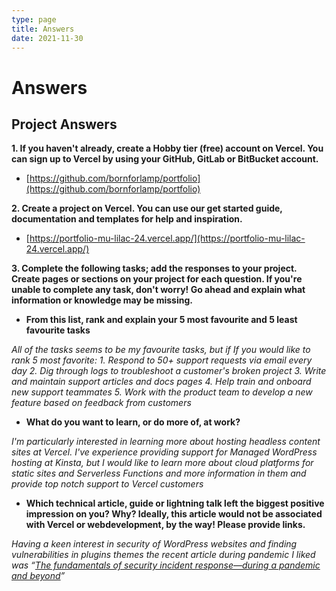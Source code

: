 ```yaml
---
type: page
title: Answers
date: 2021-11-30
---
```


# Answers

## Project Answers

**1. If you haven't already, create a Hobby tier (free) account on Vercel. You can sign up to Vercel by using your GitHub, GitLab or BitBucket account.**
- [https://github.com/bornforlamp/portfolio](https://github.com/bornforlamp/portfolio)

**2. Create a project on Vercel. You can use our get started guide, documentation and templates for help and inspiration.**
- [https://portfolio-mu-lilac-24.vercel.app/](https://portfolio-mu-lilac-24.vercel.app/)

**3. Complete the following tasks; add the responses to your project. Create pages or sections on your project for each question. If you're unable to complete any task, don't worry! Go ahead and explain what information or knowledge may be missing.**

- **From this list, rank and explain your 5 most favourite and 5 least favourite tasks**

_All of the tasks seems to be my favourite tasks, but if If you would like to rank 5 most favorite:_
_1. Respond to 50+ support requests via email every day_
_2. Dig through logs to troubleshoot a customer's broken project_ 
_3. Write and maintain support articles and docs pages_
_4. Help train and onboard new support teammates_
_5. Work with the product team to develop a new feature based on feedback from customers_

- **What do you want to learn, or do more of, at work?**

_I'm particularly interested in learning more about hosting headless content sites at Vercel. I've experience providing support for Managed WordPress hosting at Kinsta, but I would like to learn more about cloud platforms for static sites and Serverless Functions and more information in them and provide top notch support to Vercel customers_

- **Which technical article, guide or lightning talk left the biggest positive impression on you? Why? Ideally, this article would not be associated with Vercel or webdevelopment, by the way! Please provide links.**

_Having a keen interest in security of WordPress websites and finding vulnerabilities in plugins themes the recent article during pandemic I liked was “[The fundamentals of security incident response—during a pandemic and beyond](https://www.hpe.com/us/en/insights/articles/the-fundamentals-of-security-incident-response-2008.html?jumpid=em_xim62bdg7q_aid-520023745%22%20%5Ct%20%22_blank)”_




